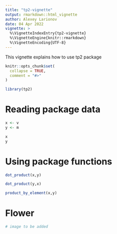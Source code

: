 ```yaml
---
title: "tp2-vignette"
output: rmarkdown::html_vignette
author: Alexey Larionov
date: 04 Apr 2022
vignette: >
  %\VignetteIndexEntry{tp2-vignette}
  %\VignetteEngine{knitr::rmarkdown}
  %\VignetteEncoding{UTF-8}
---
```


This vignette explains how to use tp2 package

```r
knitr::opts_chunk$set(
  collapse = TRUE,
  comment = "#>"
)
```

```r
library(tp2)
```

# Reading package data

```r

x <- v
y <- m

x
y

```

# Using package functions

```r

dot_product(x,y)

dot_product(y,x)

product_by_element(x,y)

```

# Flower

```r

# image to be added

```

